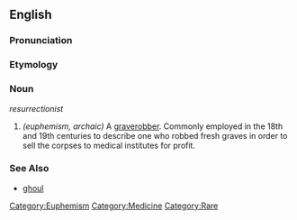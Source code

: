 ==English==

===Pronunciation===
{{substub}}

===Etymology===
{{substub}}

===Noun===
''resurrectionist''

# ''(euphemism, archaic)'' A [[graverobber]]. Commonly employed in the 18th and 19th centuries to describe one who robbed fresh graves in order to sell the corpses to medical institutes for profit.

===See Also===
* [[ghoul]]

[[Category:Euphemism]]
[[Category:Medicine]]
[[Category:Rare]]